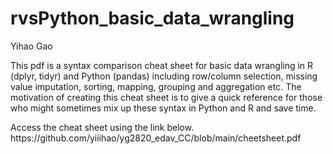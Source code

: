 # rvsPython_basic_data_wrangling

Yihao Gao

This pdf is a syntax comparison cheat sheet for basic data wrangling in R (dplyr, tidyr) and Python (pandas) including row/column selection, missing value imputation, sorting, mapping, grouping and aggregation etc. The motivation of creating this cheat sheet is to give a quick reference for those who might sometimes mix up these syntax in Python and R and save time.

Access the cheat sheet using the link below.
https://github.com/yiiihao/yg2820_edav_CC/blob/main/cheetsheet.pdf